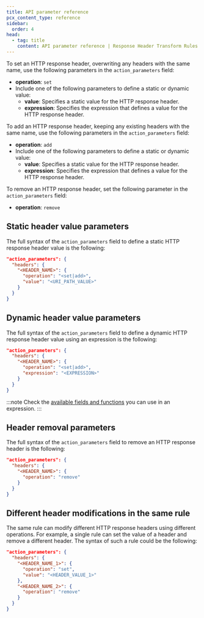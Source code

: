 ```yaml
---
title: API parameter reference
pcx_content_type: reference
sidebar:
  order: 4
head:
  - tag: title
    content: API parameter reference | Response Header Transform Rules
---
```


To set an HTTP response header, overwriting any headers with the same name, use the following parameters in the `action_parameters` field:

- **operation**: `set`
- Include one of the following parameters to define a static or dynamic value:
  - **value**: Specifies a static value for the HTTP response header.
  - **expression**: Specifies the expression that defines a value for the HTTP response header.

To add an HTTP response header, keeping any existing headers with the same name, use the following parameters in the `action_parameters` field:

- **operation**: `add`
- Include one of the following parameters to define a static or dynamic value:
  - **value**: Specifies a static value for the HTTP response header.
  - **expression**: Specifies the expression that defines a value for the HTTP response header.

To remove an HTTP response header, set the following parameter in the `action_parameters` field:

- **operation**: `remove`

## Static header value parameters

The full syntax of the `action_parameters` field to define a static HTTP response header value is the following:

```json
"action_parameters": {
  "headers": {
    "<HEADER_NAME>": {
      "operation": "<set|add>",
      "value": "<URI_PATH_VALUE>"
    }
  }
}
```

## Dynamic header value parameters

The full syntax of the `action_parameters` field to define a dynamic HTTP response header value using an expression is the following:

```json
"action_parameters": {
  "headers": {
    "<HEADER_NAME>": {
      "operation": "<set|add>",
      "expression": "<EXPRESSION>"
    }
  }
}
```

:::note
Check the [available fields and functions](/rules/transform/request-header-modification/reference/fields-functions/) you can use in an expression.
:::

## Header removal parameters

The full syntax of the `action_parameters` field to remove an HTTP response header is the following:

```json
"action_parameters": {
  "headers": {
    "<HEADER_NAME>": {
      "operation": "remove"
    }
  }
}
```

## Different header modifications in the same rule

The same rule can modify different HTTP response headers using different operations. For example, a single rule can set the value of a header and remove a different header. The syntax of such a rule could be the following:

```json
"action_parameters": {
  "headers": {
    "<HEADER_NAME_1>": {
      "operation": "set",
      "value": "<HEADER_VALUE_1>"
    },
    "<HEADER_NAME_2>": {
      "operation": "remove"
    }
  }
}
```
